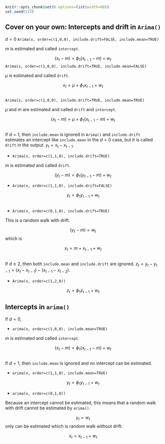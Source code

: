 ```r
knitr::opts_chunk$set(R.options=list(width=60))
set.seed(123)
```


## Cover on your own: Intercepts and drift in `Arima()`

$d=0$ `Arima(x, order=c(1,0,0), include.drift=FALSE, include.mean=TRUE)`

$m$ is estimated and called `intercept`.

$$(x_t-m) = \phi_1 (x_{t-1}-m) + w_t$$
`Arima(x, order=c(1,0,0), include.drift=TRUE, include.mean=FALSE)`

$\mu$ is estimated and called `drift`.

$$x_t = \mu + \phi_1 x_{t-1} + w_t$$

##

`Arima(x, order=c(1,0,0), include.drift=TRUE, include.mean=TRUE)`

$\mu$ and $m$ are estimated and called `drift` and `intercept`.

$$(x_t-m) = \mu + \phi_1 (x_{t-1}-m) + w_t$$

##

If $d=1$, then `include.mean` is ignored in `Arima()` and `include.drift` estimates an intercept like `include.mean` in the $d=0$ case, but it is called `drift` in the output. $y_t = x_t-x_{t-1}$.

* `Arima(x, order=c(1,1,0), include.drift=TRUE)`

$m$ is estimated and called `drift`. 

$$(y_t-m) = \phi_1 (y_{t-1}-m) + w_t$$

* `Arima(x, order=c(1,1,0), include.drift=FALSE)`

$$y_t = \phi_1 y_{t-1} + w_t$$

##

* `Arima(x, order=c(0,1,0), include.drift=TRUE)`

This is a random walk with drift.

$$(y_t-m) = w_t$$
which is

$$x_t = m + x_{t-1} + w_t$$

##

If $d\ge2$, then both `include.mean` and `include.drift` are ignored. $z_t = y_t-y_{t-1} = (x_t - x_{t-1}) - (x_{t-1}-x_{t-2})$.

* `Arima(x, order=c(1,2,0))`

$$z_t = \phi_1 z_{t-1} + w_t$$

## Intercepts in `arima()`

If $d=0$, 

* `arima(x, order=c(1,0,0), include.mean=TRUE)`

$m$ is estimated and called `intercept`.

$$(x_t-m) = \phi_1 (x_{t-1}-m) + w_t$$

##

If $d=1$, then `include.mean` is ignored and no intercept can be estimated. 

* `arima(x, order=c(1,1,0), include.mean=TRUE)`

$$y_t = \phi_1 y_{t-1}+ w_t$$

* `arima(x, order=c(0,1,0))`

Because an intercept cannot be estimated, this means that a random walk with drift cannot be estimated by `arima()`.

$$y_t = w_t$$
only can be estimated which is random walk without drift.

$$x_t = x_{t-1} + w_t$$





